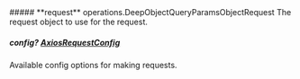 
<Collapsible>
    ##### **request** operations.DeepObjectQueryParamsObjectRequest
    The request object to use for the request.
    <Collapsible.Break/>
    <DeepObjectQueryParamsObjectRequest/>
</Collapsible>

##### **config?** [AxiosRequestConfig](https://axios-http.com/docs/req_config)
Available config options for making requests.


